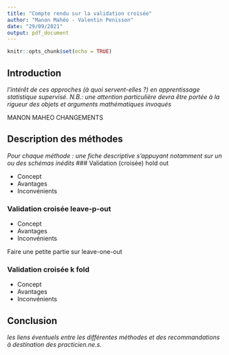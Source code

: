 ```yaml
---
title: "Compte rendu sur la validation croisée"
author: "Manon Mahéo - Valentin Penisson"
date: "29/09/2021"
output: pdf_document
---
```


```r
knitr::opts_chunk$set(echo = TRUE)
```

## Introduction 

*l'intérêt de ces approches (à quoi servent-elles ?) en apprentissage statistique supervisé. N.B.: une attention particulière devra être portée à la rigueur des objets et arguments mathématiques invoqués*

MANON MAHEO CHANGEMENTS

## Description des méthodes 

*Pour chaque méthode : une fiche descriptive s'appuyant notamment sur un ou des schémas inédits* 
### Validation (croisée) hold out

- Concept
- Avantages
- Inconvénients


### Validation croisée leave-p-out

- Concept
- Avantages
- Inconvénients

Faire une petite partie sur leave-one-out

### Validation croisée k fold

- Concept
- Avantages
- Inconvénients

## Conclusion
*les liens éventuels entre les différentes méthodes et des recommandations à destination des practicien.ne.s.*


